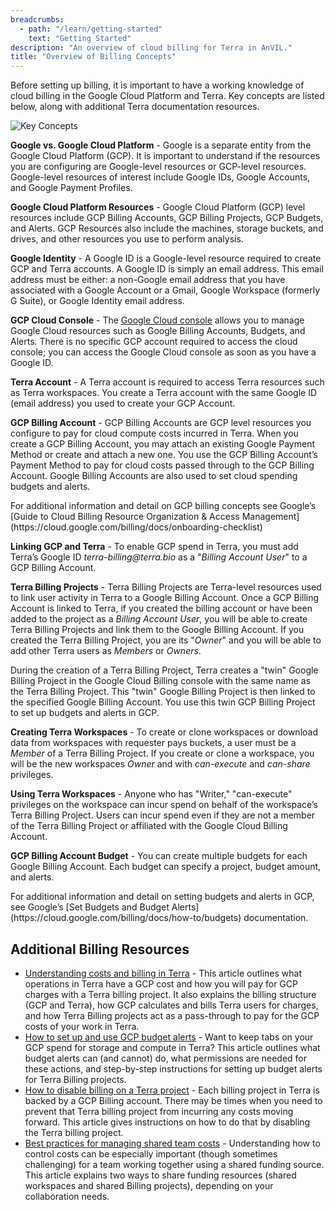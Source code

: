 ```yaml
---
breadcrumbs:
  - path: "/learn/getting-started"
    text: "Getting Started"
description: "An overview of cloud billing for Terra in AnVIL."
title: "Overview of Billing Concepts"
---
```


Before setting up billing, it is important to have a working knowledge of cloud billing in the Google Cloud Platform and Terra. Key concepts are listed below, along with additional Terra documentation resources.

![Key Concepts](/consortia/learn/billing-setup/key-concepts.png)

**Google vs. Google Cloud Platform** - Google is a separate entity from the Google Cloud Platform (GCP). It is important to understand if the resources you are configuring are Google-level resources or GCP-level resources. Google-level resources of interest include Google IDs, Google Accounts, and Google Payment Profiles.

**Google Cloud Platform Resources** - Google Cloud Platform (GCP) level resources include GCP Billing Accounts, GCP Billing Projects, GCP Budgets, and Alerts. GCP Resources also include the machines, storage buckets, and drives, and other resources you use to perform analysis.

**Google Identity** - A Google ID is a Google-level resource required to create GCP and Terra accounts. A Google ID is simply an email address. This email address must be either: a non-Google email address that you have associated with a Google Account or a Gmail, Google Workspace (formerly G Suite), or Google Identity email address.

**GCP Cloud Console** - The [Google Cloud console](https://console.cloud.google.com/) allows you to manage Google Cloud resources such as Google Billing Accounts, Budgets, and Alerts. There is no specific GCP account required to access the cloud console; you can access the Google Cloud console as soon as you have a Google ID.

**Terra Account** - A Terra account is required to access Terra resources such as Terra workspaces. You create a Terra account with the same Google ID (email address) you used to create your GCP Account.

**GCP Billing Account** - GCP Billing Accounts are GCP level resources you configure to pay for cloud compute costs incurred in Terra. When you create a GCP Billing Account, you may attach an existing Google Payment Method or create and attach a new one. You use the GCP Billing Account’s Payment Method to pay for cloud costs passed through to the GCP Billing Account. Google Billing Accounts are also used to set cloud spending budgets and alerts.

<Alert icon={false} severity="info">
  For additional information and detail on GCP billing concepts see Google’s
  [Guide to Cloud Billing Resource Organization & Access
  Management](https://cloud.google.com/billing/docs/onboarding-checklist)
</Alert>

**Linking GCP and Terra** - To enable GCP spend in Terra, you must add Terra’s Google ID <nobr>_terra-billing@terra.bio_</nobr> as a "_Billing Account User_" to a GCP Billing Account.

**Terra Billing Projects** - Terra Billing Projects are Terra-level resources used to link user activity in Terra to a Google Billing Account. Once a GCP Billing Account is linked to Terra, if you created the billing account or have been added to the project as a _Billing Account User_, you will be able to create Terra Billing Projects and link them to the Google Billing Account. If you created the Terra Billing Project, you are its "_Owner_" and you will be able to add other Terra users as _Members_ or _Owners_.

<Alert severity="warning">
  During the creation of a Terra Billing Project, Terra creates a "twin" Google
  Billing Project in the Google Cloud Billing console with the same name as the
  Terra Billing Project. This "twin" Google Billing Project is then linked to
  the specified Google Billing Account. You use this twin GCP Billing Project to
  set up budgets and alerts in GCP.
</Alert>

**Creating Terra Workspaces** - To create or clone workspaces or download data from workspaces with requester pays buckets, a user must be a _Member_ of a Terra Billing Project. If you create or clone a workspace, you will be the new workspaces _Owner_ and with _can-execute_ and _can-share_ privileges.

**Using Terra Workspaces** - Anyone who has "Writer," "can-execute" privileges on the workspace can incur spend on behalf of the workspace’s Terra Billing Project. Users can incur spend even if they are not a member of the Terra Billing Project or affiliated with the Google Cloud Billing Account.

**GCP Billing Account Budget** - You can create multiple budgets for each Google Billing Account. Each budget can specify a project, budget amount, and alerts.

<Alert icon={false} severity="info">
  For additional information and detail on setting budgets and alerts in GCP,
  see Google’s [Set Budgets and Budget
  Alerts](https://cloud.google.com/billing/docs/how-to/budgets) documentation.
</Alert>

## Additional Billing Resources

- [Understanding costs and billing in Terra](https://support.terra.bio/hc/en-us/articles/360048632271-Understanding-costs-and-billing-in-Terra) - This article outlines what operations in Terra have a GCP cost and how you will pay for GCP charges with a Terra billing project. It also explains the billing structure (GCP and Terra), how GCP calculates and bills Terra users for charges, and how Terra Billing projects act as a pass-through to pay for the GCP costs of your work in Terra.
- [How to set up and use GCP budget alerts](https://support.terra.bio/hc/en-us/articles/360057589931-How-to-set-up-and-use-GCP-budget-alerts) - Want to keep tabs on your GCP spend for storage and compute in Terra? This article outlines what budget alerts can (and cannot) do, what permissions are needed for these actions, and step-by-step instructions for setting up budget alerts for Terra Billing projects.
- [How to disable billing on a Terra project](https://support.terra.bio/hc/en-us/articles/360048293111-How-to-disable-billing-on-a-Terra-project) - Each billing project in Terra is backed by a GCP Billing account. There may be times when you need to prevent that Terra billing project from incurring any costs moving forward. This article gives instructions on how to do that by disabling the Terra billing project.
- [Best practices for managing shared team costs](https://support.terra.bio/hc/en-us/articles/360047235151-Best-practices-for-managing-shared-team-costs) - Understanding how to control costs can be especially important (though sometimes challenging) for a team working together using a shared funding source. This article explains two ways to share funding resources (shared workspaces and shared Billing projects), depending on your collaboration needs.
